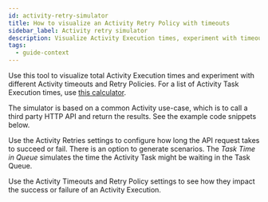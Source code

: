 ```yaml
---
id: activity-retry-simulator
title: How to visualize an Activity Retry Policy with timeouts
sidebar_label: Activity retry simulator
description: Visualize Activity Execution times, experiment with timeouts, Retry Policies, and simulate scenarios with our tool. Configure retries and see their impact on success or failure.
tags:
  - guide-context
---
```


Use this tool to visualize total Activity Execution times and experiment with different Activity timeouts and Retry Policies.
For a list of Activity Task Execution times, use [this calculator](https://temporal-time.netlify.app/?initialInterval=1&maxInterval=100&maxReties=10&backoffCoeificent=2).

The simulator is based on a common Activity use-case, which is to call a third party HTTP API and return the results.
See the example code snippets below.

Use the Activity Retries settings to configure how long the API request takes to succeed or fail.
There is an option to generate scenarios.
The _Task Time in Queue_ simulates the time the Activity Task might be waiting in the Task Queue.

Use the Activity Timeouts and Retry Policy settings to see how they impact the success or failure of an Activity Execution.


<RetrySimulator />
